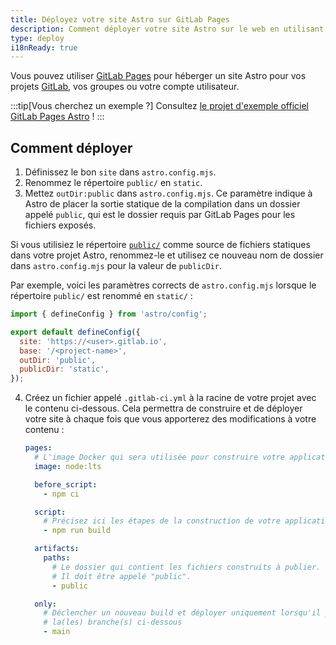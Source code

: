 ```yaml
---
title: Déployez votre site Astro sur GitLab Pages
description: Comment déployer votre site Astro sur le web en utilisant GitLab Pages.
type: deploy
i18nReady: true
---
```


Vous pouvez utiliser [GitLab Pages](https://pages.gitlab.io/) pour héberger un site Astro pour vos projets [GitLab](https://about.gitlab.com/), vos groupes ou votre compte utilisateur.

:::tip[Vous cherchez un exemple ?]
Consultez [le projet d'exemple officiel GitLab Pages Astro](https://gitlab.com/pages/astro) !
:::

## Comment déployer

1. Définissez le bon `site` dans `astro.config.mjs`.
2. Renommez le répertoire `public/` en `static`.
2. Mettez `outDir:public` dans `astro.config.mjs`. Ce paramètre indique à Astro de placer la sortie statique de la compilation dans un dossier appelé `public`, qui est le dossier requis par GitLab Pages pour les fichiers exposés.

Si vous utilisiez le répertoire [`public/`](/fr/basics/project-structure/#public) comme source de fichiers statiques dans votre projet Astro, renommez-le et utilisez ce nouveau nom de dossier dans `astro.config.mjs` pour la valeur de `publicDir`.

Par exemple, voici les paramètres corrects de `astro.config.mjs` lorsque le répertoire `public/` est renommé en `static/` :

   ```js
   import { defineConfig } from 'astro/config';
   
   export default defineConfig({
     site: 'https://<user>.gitlab.io',
     base: '/<project-name>',
     outDir: 'public',
     publicDir: 'static',
   });
   ```

4. Créez un fichier appelé `.gitlab-ci.yml` à la racine de votre projet avec le contenu ci-dessous. Cela permettra de construire et de déployer votre site à chaque fois que vous apporterez des modifications à votre contenu :

   ```yaml
   pages:
     # L'image Docker qui sera utilisée pour construire votre application
     image: node:lts

     before_script:
       - npm ci

     script:
       # Précisez ici les étapes de la construction de votre application
       - npm run build

     artifacts:
       paths:
         # Le dossier qui contient les fichiers construits à publier.
         # Il doit être appelé "public".
         - public

     only:
       # Déclencher un nouveau build et déployer uniquement lorsqu'il y a un push sur
       # la(les) branche(s) ci-dessous
       - main
   ```

